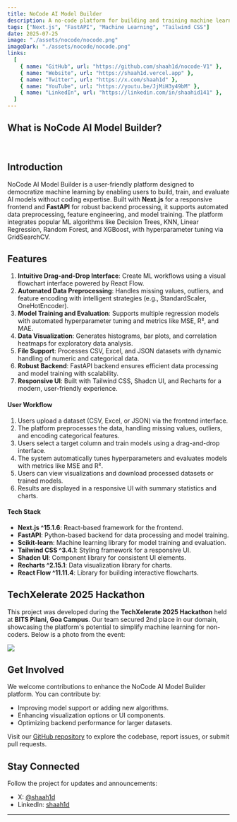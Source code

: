```yaml
---
title: NoCode AI Model Builder
description: A no-code platform for building and training machine learning models with an intuitive drag-and-drop interface, powered by Next.js and FastAPI.
tags: ["Next.js", "FastAPI", "Machine Learning", "Tailwind CSS"]
date: 2025-07-25
image: "./assets/nocode/nocode.png"
imageDark: "./assets/nocode/nocode.png"
links:
  [
    { name: "GitHub", url: "https://github.com/shaah1d/nocode-V1" },
    { name: "Website", url: "https://shaah1d.vercel.app" },
    { name: "Twitter", url: "https://x.com/shaah1d" },
    { name: "YouTube", url: "https://youtu.be/JjMiH3y49bM" },
    { name: "LinkedIn", url: "https://linkedin.com/in/shaahid141" },
  ]
---
```


## What is NoCode AI Model Builder?

<br />

## Introduction

NoCode AI Model Builder is a user-friendly platform designed to democratize machine learning by enabling users to build, train, and evaluate AI models without coding expertise. Built with **Next.js** for a responsive frontend and **FastAPI** for robust backend processing, it supports automated data preprocessing, feature engineering, and model training. The platform integrates popular ML algorithms like Decision Trees, KNN, Linear Regression, Random Forest, and XGBoost, with hyperparameter tuning via GridSearchCV.

## Features

1. **Intuitive Drag-and-Drop Interface**: Create ML workflows using a visual flowchart interface powered by React Flow.
2. **Automated Data Preprocessing**: Handles missing values, outliers, and feature encoding with intelligent strategies (e.g., StandardScaler, OneHotEncoder).
3. **Model Training and Evaluation**: Supports multiple regression models with automated hyperparameter tuning and metrics like MSE, R², and MAE.
4. **Data Visualization**: Generates histograms, bar plots, and correlation heatmaps for exploratory data analysis.
5. **File Support**: Processes CSV, Excel, and JSON datasets with dynamic handling of numeric and categorical data.
6. **Robust Backend**: FastAPI backend ensures efficient data processing and model training with scalability.
7. **Responsive UI**: Built with Tailwind CSS, Shadcn UI, and Recharts for a modern, user-friendly experience.

#### User Workflow

1. Users upload a dataset (CSV, Excel, or JSON) via the frontend interface.
2. The platform preprocesses the data, handling missing values, outliers, and encoding categorical features.
3. Users select a target column and train models using a drag-and-drop interface.
4. The system automatically tunes hyperparameters and evaluates models with metrics like MSE and R².
5. Users can view visualizations and download processed datasets or trained models.
6. Results are displayed in a responsive UI with summary statistics and charts.

#### Tech Stack

- **Next.js ^15.1.6**: React-based framework for the frontend.
- **FastAPI**: Python-based backend for data processing and model training.
- **Scikit-learn**: Machine learning library for model training and evaluation.
- **Tailwind CSS ^3.4.1**: Styling framework for a responsive UI.
- **Shadcn UI**: Component library for consistent UI elements.
- **Recharts ^2.15.1**: Data visualization library for charts.
- **React Flow ^11.11.4**: Library for building interactive flowcharts.

## TechXelerate 2025 Hackathon

This project was developed during the **TechXelerate 2025 Hackathon** held at **BITS Pilani, Goa Campus**. Our team secured 2nd place in our domain, showcasing the platform's potential to simplify machine learning for non-coders. Below is a photo from the event:
<br />
<div className="flex flex-col justify-between w-full">
  <img src="./assets/nocode/rank2.jpg" className="max-w-[75%] mx-auto" />
</div>



## Get Involved

We welcome contributions to enhance the NoCode AI Model Builder platform. You can contribute by:

- Improving model support or adding new algorithms.
- Enhancing visualization options or UI components.
- Optimizing backend performance for larger datasets.

Visit our [GitHub repository](https://github.com/shaah1d/nocode-V1) to explore the codebase, report issues, or submit pull requests.

## Stay Connected

Follow the project for updates and announcements:

- X: [@shaah1d](https://x.com/shaah1d)
- LinkedIn: [shaah1d](https://linkedin.com/in/shaahid141)
---